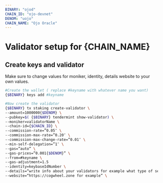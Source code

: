 ```yaml
---
BINARY: "ojod"
CHAIN_ID: "ojo-devnet"
DENOM: "uojo"
CHAIN_NAME: "Ojo Oracle"
---
```


# Validator setup for {CHAIN_NAME}

## Create keys and validator

<Callout type="info" emoji="🙋‍♀️">
  Make sure to change values for moniker, identity, details website to your own values.
</Callout>

```bash
#Create the wallet ( replace #keyname with whatever name you want)
{$BINARY} keys add #keyname

#Now create the validator 
{$BINARY} tx staking create-validator \
--amount=1000000{$DENOM} \
--pubkey=$( {$BINARY} tendermint show-validator) \
--moniker=validatorName \
--chain-id={$CHAIN_ID} \
--commission-rate=”0.05″ \
--commission-max-rate=”0.20″ \
--commission-max-change-rate=”0.01″ \
--min-self-delegation=”1″ \
--gas=”auto” \
--gas-prices=”0.001{$DENOM}” \
--from=#keyname \
--gas-adjustment=1.5
--identity=keybaseIdNumber \
--details=“write info about your validators for example what type of service you ofer etc.” \
--website=“https://cogwheel.zone for example” \
```

